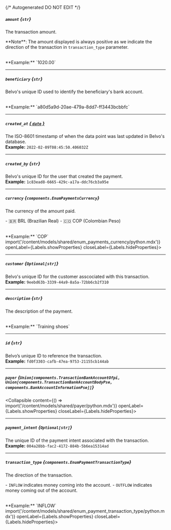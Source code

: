 {/* Autogenerated DO NOT EDIT  */}

##### `amount` *{`str`}*
The transaction amount.


\*\*Note\*\*: The amount displayed is always positive as we indicate the direction of the transaction in `transaction_type` parameter.

<br/>
**Example:** `1020.00`

---
##### `beneficiary` *{`str`}*
Belvo's unique ID used to identify the beneficiary's bank account.

<br/>
**Example:** `a80d5a9d-20ae-479a-8dd7-ff3443bcbbfc`

---
##### `created_at` [*{ `date` }*](https://docs.python.org/3/library/datetime.html#date-objects)
The ISO\-8601 timestamp of when the data point was last updated in Belvo's database.
<br/>
**Example:** `2022-02-09T08:45:50.406032Z`

---
##### `created_by` *{`str`}*
Belvo's unique ID for the user that created the payment.
<br/>
**Example:** `1c83ead8-6665-429c-a17a-ddc76cb3a95e`

---
##### `currency` *{`components.EnumPaymentsCurrency`}*
The currency of the amount paid.


  \- 🇧🇷 BRL (Brazilian Real)
  \- 🇨🇴 COP (Colombian Peso)

<br/>
**Example:** `COP`
<Collapsible content={() => import('/content/models/shared/enum_payments_currency/python.mdx')} openLabel={Labels.showProperties} closeLabel={Labels.hideProperties}>
</Collapsible>

---
##### `customer` *{`Optional[str]`}*
Belvo's unique ID for the customer asscociated with this transaction.
<br/>
**Example:** `9eebd63b-3339-44a9-8a5a-72bb6cb2f310`

---
##### `description` *{`str`}*
The description of the payment.

<br/>
**Example:** `Training shoes`

---
##### `id` *{`str`}*
Belvo’s unique ID to reference the transaction.
<br/>
**Example:** `fd0f3303-cafb-47ea-9753-21155cb144ab`

---
##### `payer` *{`Union[components.TransactionBankAccountOfpi, Union[components.TransactionBankAccountBodyPse, components.BankAccountInformationPse]]`}*
<Collapsible content={() => import('/content/models/shared/payer/python.mdx')} openLabel={Labels.showProperties} closeLabel={Labels.hideProperties}>
</Collapsible>

---
##### `payment_intent` *{`Optional[str]`}*
The unique ID of the payment intent associated with the transaction.
<br/>
**Example:** `004a28bb-fac2-4172-884b-5b6ea15314ad`

---
##### `transaction_type` *{`components.EnumPaymentTransactionType`}*
The direction of the transaction.

  \- `INFLOW` indicates money coming into the account.
  \- `OUTFLOW` indicates money coming out of the account.

<br/>
**Example:** `INFLOW`
<Collapsible content={() => import('/content/models/shared/enum_payment_transaction_type/python.mdx')} openLabel={Labels.showProperties} closeLabel={Labels.hideProperties}>
</Collapsible>


